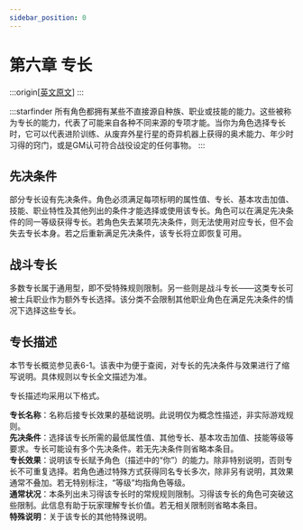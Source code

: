 ```yaml
---
sidebar_position: 0
---
```


# 第六章 专长

:::origin[[英文原文](https://www.aonsrd.com/Feats.aspx)]
:::

:::starfinder
所有角色都拥有某些不直接源自种族、职业或技能的能力。这些被称为专长的能力，代表了可能来自各种不同来源的专项才能。当你为角色选择专长时，它可以代表进阶训练、从废弃外星行星的奇异机器上获得的奥术能力、年少时习得的窍门，或是GM认可符合战役设定的任何事物。
:::

## 先决条件

部分专长设有先决条件。角色必须满足每项标明的属性值、专长、基本攻击加值、技能、职业特性及其他列出的条件才能选择或使用该专长。角色可以在满足先决条件的同一等级获得专长。若角色失去某项先决条件，则无法使用对应专长，但不会失去专长本身。若之后重新满足先决条件，该专长将立即恢复可用。

## 战斗专长

多数专长属于通用型，即不受特殊规则限制。另一些则是战斗专长——这类专长可被士兵职业作为额外专长选择。该分类不会限制其他职业角色在满足先决条件的情况下选择这些专长。

## 专长描述

本节专长概览参见表6-1。该表中为便于查阅，对专长的先决条件与效果进行了缩写说明。具体规则以专长全文描述为准。

专长描述均采用以下格式。

**专长名称**：名称后接专长效果的基础说明。此说明仅为概念性描述，非实际游戏规则。  
**先决条件**：选择该专长所需的最低属性值、其他专长、基本攻击加值、技能等级等要求。专长可能设有多个先决条件。若无先决条件则省略本条目。  
**专长效果**：说明该专长赋予角色（描述中的“你”）的能力。除非特别说明，否则专长不可重复选择。若角色通过特殊方式获得同名专长多次，除非另有说明，其效果通常不叠加。若无特别标注，“等级”均指角色等级。  
**通常状况**：本条列出未习得该专长时的常规规则限制。习得该专长的角色可突破这些限制。此信息有助于玩家理解专长价值。若无相关限制则省略本条目。  
**特殊说明**：关于该专长的其他特殊说明。